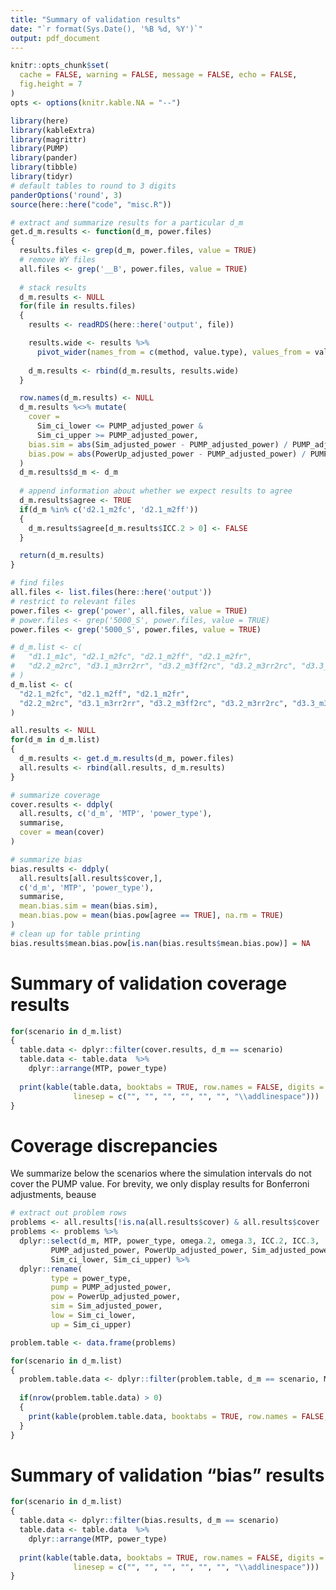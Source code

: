 ```yaml
---
title: "Summary of validation results"
date: "`r format(Sys.Date(), '%B %d, %Y')`"
output: pdf_document
---
```



```r
knitr::opts_chunk$set(
  cache = FALSE, warning = FALSE, message = FALSE, echo = FALSE,
  fig.height = 7
)
opts <- options(knitr.kable.NA = "--")
```

```r
library(here)
library(kableExtra)
library(magrittr) 
library(PUMP)
library(pander)
library(tibble)
library(tidyr)
# default tables to round to 3 digits
panderOptions('round', 3)
source(here::here("code", "misc.R"))
```

```r

# extract and summarize results for a particular d_m
get.d_m.results <- function(d_m, power.files)
{
  results.files <- grep(d_m, power.files, value = TRUE)
  # remove WY files
  all.files <- grep('__B', power.files, value = TRUE)
  
  # stack results
  d_m.results <- NULL
  for(file in results.files)
  {
    results <- readRDS(here::here('output', file))

    results.wide <- results %>%
      pivot_wider(names_from = c(method, value.type), values_from = value)
    
    d_m.results <- rbind(d_m.results, results.wide)
  }

  row.names(d_m.results) <- NULL
  d_m.results %<>% mutate(
    cover =
      Sim_ci_lower <= PUMP_adjusted_power &
      Sim_ci_upper >= PUMP_adjusted_power,
    bias.sim = abs(Sim_adjusted_power - PUMP_adjusted_power) / PUMP_adjusted_power,
    bias.pow = abs(PowerUp_adjusted_power - PUMP_adjusted_power) / PUMP_adjusted_power
  )
  d_m.results$d_m <- d_m
  
  # append information about whether we expect results to agree
  d_m.results$agree <- TRUE
  if(d_m %in% c('d2.1_m2fc', 'd2.1_m2ff'))
  {
    d_m.results$agree[d_m.results$ICC.2 > 0] <- FALSE
  }

  return(d_m.results)
}
```


```r
# find files
all.files <- list.files(here::here('output'))
# restrict to relevant files
power.files <- grep('power', all.files, value = TRUE)
# power.files <- grep('5000_S', power.files, value = TRUE)
power.files <- grep('5000_S', power.files, value = TRUE)

# d_m.list <- c(
#   "d1.1_m1c", "d2.1_m2fc", "d2.1_m2ff", "d2.1_m2fr",
#   "d2.2_m2rc", "d3.1_m3rr2rr", "d3.2_m3ff2rc", "d3.2_m3rr2rc", "d3.3_m3rc2rc"
# )
d_m.list <- c(
  "d2.1_m2fc", "d2.1_m2ff", "d2.1_m2fr",
  "d2.2_m2rc", "d3.1_m3rr2rr", "d3.2_m3ff2rc", "d3.2_m3rr2rc", "d3.3_m3rc2rc"
)

all.results <- NULL
for(d_m in d_m.list)
{
  d_m.results <- get.d_m.results(d_m, power.files)
  all.results <- rbind(all.results, d_m.results)
}

```

```r
# summarize coverage
cover.results <- ddply(
  all.results, c('d_m', 'MTP', 'power_type'),
  summarise,
  cover = mean(cover)
)
```

```r
# summarize bias
bias.results <- ddply(
  all.results[all.results$cover,],
  c('d_m', 'MTP', 'power_type'),
  summarise,
  mean.bias.sim = mean(bias.sim),
  mean.bias.pow = mean(bias.pow[agree == TRUE], na.rm = TRUE)
)
# clean up for table printing
bias.results$mean.bias.pow[is.nan(bias.results$mean.bias.pow)] = NA
```

# Summary of validation coverage results

```r
for(scenario in d_m.list)
{
  table.data <- dplyr::filter(cover.results, d_m == scenario)
  table.data <- table.data  %>%
    dplyr::arrange(MTP, power_type)
  
  print(kable(table.data, booktabs = TRUE, row.names = FALSE, digits = 3,
              linesep = c("", "", "", "", "", "", "\\addlinespace")))
}
```

\clearpage
\newpage

# Coverage discrepancies

We summarize below the scenarios where the simulation intervals do not cover the PUMP value.
For brevity, we only display results for Bonferroni adjustments, beause 
```r
# extract out problem rows
problems <- all.results[!is.na(all.results$cover) & all.results$cover != 1 & all.results$agree,]
problems <- problems %>%
  dplyr::select(d_m, MTP, power_type, omega.2, omega.3, ICC.2, ICC.3, 
         PUMP_adjusted_power, PowerUp_adjusted_power, Sim_adjusted_power,
         Sim_ci_lower, Sim_ci_upper) %>%
  dplyr::rename(
         type = power_type,
         pump = PUMP_adjusted_power,
         pow = PowerUp_adjusted_power,
         sim = Sim_adjusted_power,
         low = Sim_ci_lower,
         up = Sim_ci_upper)

problem.table <- data.frame(problems)

for(scenario in d_m.list)
{
  problem.table.data <- dplyr::filter(problem.table, d_m == scenario, MTP == 'BF')
  
  if(nrow(problem.table.data) > 0)
  {
    print(kable(problem.table.data, booktabs = TRUE, row.names = FALSE, digits = 3))
  }
}
```

\clearpage
\newpage


# Summary of validation "bias" results

```r
for(scenario in d_m.list)
{
  table.data <- dplyr::filter(bias.results, d_m == scenario)
  table.data <- table.data  %>%
    dplyr::arrange(MTP, power_type)
  
  print(kable(table.data, booktabs = TRUE, row.names = FALSE, digits = 3,
              linesep = c("", "", "", "", "", "", "\\addlinespace")))
}
```







